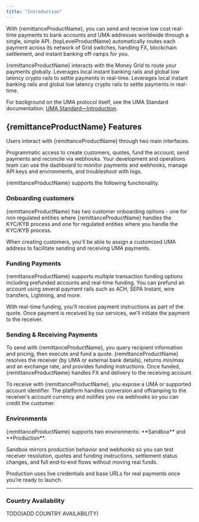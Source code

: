 ```yaml
---
title: "Introduction"
---
```


With {remittanceProductName}, you can send and receive low cost real-time payments to bank accounts and UMA addresses worldwide through a single, simple API. {topLevelProductName} automatically routes each payment across its network of Grid switches, handling FX, blockchain settlement, and instant banking off-ramps for you.

<CardGroup cols={3}>
  <Card title="Single API, global reach" icon="bolt">
     {remittanceProductName} interacts with the Money Grid to route your payments globally.
  </Card>
  <Card title="No Crypto Handling" icon="shield-check">
    Leverages local instant banking rails and global low latency crypto rails to settle payments in real-time.
  </Card>
  <Card title="Instant Delivery" icon="rocket">
    Leverages local instant banking rails and global low latency crypto rails to settle payments in real-time.
  </Card>
</CardGroup>

<Note>For background on the UMA protocol itself, see the UMA Standard documentation: [UMA Standard—Introduction](https://docs.uma.me/uma-standard/introduction).</Note>

<PaymentFlow/>

## {remittanceProductName} Features
Users interact with {remittanceProductName} through two main interfaces.

<Tabs>
  <Tab title="API">
   Programmatic access to create customers, quotes, fund the account, send payments and reconcile via webhooks.
  </Tab>
  <Tab title="Dashboard">
   Your development and operations team can use the dashboard to monitor payments and webhooks, manage API keys and environments, and troubleshoot with logs.
  </Tab>
</Tabs>

{remittanceProductName} supports the following functionality.  

### Onboarding customers
<Info>
{remittanceProductName} has two customer onboarding options - one for non regulated entities where {remittanceProductName} handles the KYC/KYB process and one for regulated entities where you handle the KYC/KYB process.

When creating customers, you'll be able to assign a customized UMA address to facilitate sending and receiving UMA payments.
</Info>

### Funding Payments
{remittanceProductName} supports multiple transaction funding options including prefunded accounts and real-time funding. You can prefund an account using several payment rails such as ACH, SEPA Instant, wire transfers, Lightning, and more.  

With real-time funding, you'll receive payment instructions as part of the quote. Once payment is received by our services, we'll initiate the payment to the receiver. 

### Sending & Receiving Payments
To send with {remittanceProductName}, you query recipient information and pricing, then execute and fund a quote. {remittanceProductName} resolves the receiver (by UMA or external bank details), returns min/max and an exchange rate, and provides funding instructions. Once funded, {remittanceProductName} handles FX and delivery to the receiving account.

To receive with {remittanceProductName}, you expose a UMA or supported account identifier. The platform handles conversion and offramping to the receiver’s account currency and notifies you via webhooks so you can credit the customer.

### Environments
<Note>
{remittanceProductName} supports two environments: **Sandbox** and **Production**. 

Sandbox mirrors production behavior and webhooks so you can test receiver resolution, quotes and funding instructions, settlement status changes, and full end‑to‑end flows without moving real funds. 

Production uses live credentials and base URLs for real payments once you’re ready to launch.
</Note>

---

### Country Availability

TODO(ADD COUNTRY AVAILABILITY)


